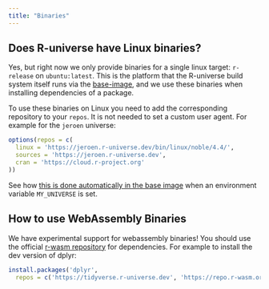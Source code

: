 ```yaml
---
title: "Binaries"
---
```


## Does R-universe have Linux binaries?

Yes, but right now we only provide binaries for a single linux target: `r-release` on `ubuntu:latest`. This is the platform that the R-universe build system itself runs via the [base-image](https://github.com/r-universe-org/base-image), and we use these binaries when installing dependencies of a package.


To use these binaries on Linux you need to add the corresponding repository to your `repos`. It is not needed to set a custom user agent. For example for the `jeroen` universe:

```r
options(repos = c(
  linux = 'https://jeroen.r-universe.dev/bin/linux/noble/4.4/',
  sources = 'https://jeroen.r-universe.dev',
  cran = 'https://cloud.r-project.org'
))
```

See how [this is done automatically in the base image](https://github.com/r-universe-org/base-image/blob/f20ec9fc6f51ef8a89aad489206a43790bd9bf77/Rprofile#L10-L16) when an environment variable `MY_UNIVERSE` is set.

## How to use WebAssembly Binaries

We have experimental support for webassembly binaries! You should use the official [r-wasm repository](https://repo.r-wasm.org) for dependencies. For example to install the dev version of dplyr:

```r
install.packages('dplyr',
  repos = c('https://tidyverse.r-universe.dev', 'https://repo.r-wasm.org'))
```
